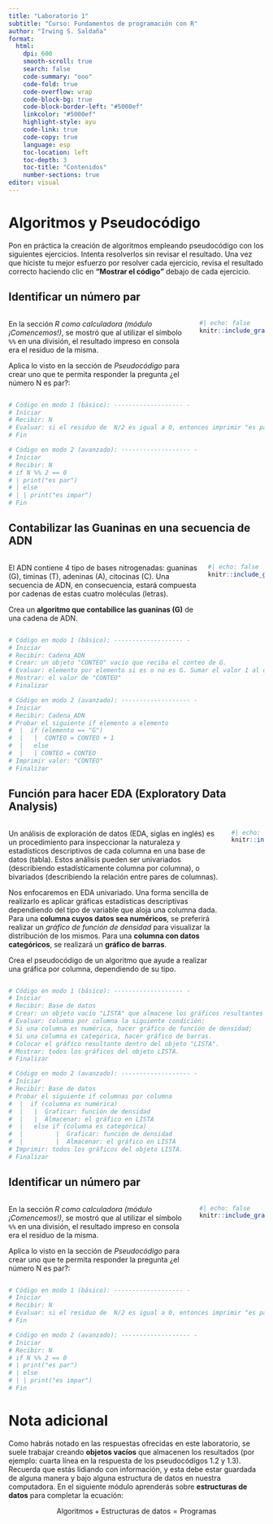 ```yaml
---
title: "Laboratorio 1"
subtitle: "Curso: Fundamentos de programación con R"
author: "Irwing S. Saldaña"
format:
  html:
    dpi: 600
    smooth-scroll: true
    search: false
    code-summary: "ooo"
    code-fold: true
    code-overflow: wrap
    code-block-bg: true
    code-block-border-left: "#5000ef"
    linkcolor: "#5000ef"
    highlight-style: ayu
    code-link: true
    code-copy: true
    language: esp
    toc-location: left
    toc-depth: 3
    toc-title: "Contenidos"
    number-sections: true
editor: visual
---
```


# Algoritmos y Pseudocódigo

Pon en práctica la creación de algoritmos empleando pseudocódigo con los siguientes ejercicios. Intenta resolverlos sin revisar el resultado. Una vez que hiciste tu mejor esfuerzo por resolver cada ejercicio, revisa el resultado correcto haciendo clic en **"Mostrar el código"** debajo de cada ejercicio.

## Identificar un número par

::: columns
::: column
En la sección *R como calculadora (módulo ¡Comencemos!)*, se mostró que al utilizar el símbolo `%%` en una división, el resultado impreso en consola era el residuo de la misma.

Aplica lo visto en la sección de *Pseudocódigo* para crear uno que te permita responder la pregunta ¿el número N es par?:
:::

::: column
```r
#| echo: false
knitr::include_graphics("figs/01_Lab_Alg1.png", dpi = 600)

```
:::
:::

```r
# Código en modo 1 (básico): ------------------- -
# Iniciar
# Recibir: N
# Evaluar: si el residuo de  N/2 es igual a 0, entonces imprimir "es par", si es diferente de 0, imprimir es impar
# Fin

# Código en modo 2 (avanzado): ------------------- -
# Iniciar
# Recibir: N
# if N %% 2 == 0
# | print("es par")
# | else 
# | | print("es impar")
# Fin
```

## Contabilizar las Guaninas en una secuencia de ADN

::: columns
::: column
El ADN contiene 4 tipo de bases nitrogenadas: guaninas (G), timinas (T), adeninas (A), citocinas (C). Una secuencia de ADN, en consecuencia, estará compuesta por cadenas de estas cuatro moléculas (letras).

Crea un **algoritmo que contabilice las guaninas (G)** de una cadena de ADN.
:::

::: column
```r
#| echo: false
knitr::include_graphics("figs/01_Lab_Alg2.png", dpi = 600)

```
:::
:::

```r
# Código en modo 1 (básico): ------------------- -
# Iniciar
# Recibir: Cadena_ADN
# Crear: un objeto "CONTEO" vacío que reciba el conteo de G.
# Evaluar: elemento por elemento si es o no es G. Sumar el valor 1 al objeto "CONTEO" cada vez que encuentra una G en la secuencia. Hacer esto hasta el último elemento de la secuencia.
# Mostrar: el valor de "CONTEO"
# Finalizar

# Código en modo 2 (avanzado): ------------------- -
# Iniciar
# Recibir: Cadena_ADN
# Probar el siguiente if elemento a elemento
#  |  if (elemento == "G") 
#  |   |  CONTEO = CONTEO + 1
#  |   else 
#  |   | CONTEO = CONTEO
# Imprimir valor: "CONTEO"
# Finalizar
```

## Función para hacer EDA (Exploratory Data Analysis)

::: columns
::: column
Un análisis de exploración de datos (EDA, siglas en inglés) es un procedimiento para inspeccionar la naturaleza y estadísticos descriptivos de cada columna en una base de datos (tabla). Estos análisis pueden ser univariados (describiendo estadísticamente columna por columna), o bivariados (describiendo la relación entre pares de columnas).

Nos enfocaremos en EDA univariado. Una forma sencilla de realizarlo es aplicar gráficas estadísticas descriptivas dependiendo del tipo de variable que aloja una columna dada. Para una **columna cuyos datos sea numéricos**, se preferirá realizar un *gráfico de función de densidad* para visualizar la distribución de los mismos. Para una **columna con datos categóricos**, se realizará un **gráfico de barras**.

Crea el pseudocódigo de un algoritmo que ayude a realizar una gráfica por columna, dependiendo de su tipo.
:::

::: column
```r
#| echo: false
knitr::include_graphics("figs/01_Lab_Alg3.png", dpi = 600)

```
:::
:::

```r
# Código en modo 1 (básico): ------------------- -
# Iniciar
# Recibir: Base de datos
# Crear: un objeto vacío "LISTA" que almacene los gráficos resultantes
# Evaluar: columna por columna la siguiente condición:
# Si una columna es numérica, hacer gráfico de función de densidad; 
# Si una columna es categórica, hacer gráfico de barras.
# Colocar el gráfico resultante dentro del objeto "LISTA".
# Mostrar: todos los gráficos del objeto LISTA.
# Finalizar

# Código en modo 2 (avanzado): ------------------- -
# Iniciar
# Recibir: Base de datos
# Probar el siguiente if columnas por columna
#  |  if (columna es numérica) 
#  |   |  Graficar: función de densidad
#  |   |  Almacenar: el gráfico en LISTA
#  |   else if (columna es categórica) 
#  |         |  Graficar: función de densidad
#  |         |  Almacenar: el gráfico en LISTA
# Imprimir: todos los gráficos del objeto LISTA.
# Finalizar
```

## Identificar un número par

::: columns
::: column
En la sección *R como calculadora (módulo ¡Comencemos!)*, se mostró que al utilizar el símbolo `%%` en una división, el resultado impreso en consola era el residuo de la misma.

Aplica lo visto en la sección de *Pseudocódigo* para crear uno que te permita responder la pregunta ¿el número N es par?:
:::

::: column
```r
#| echo: false
knitr::include_graphics("figs/01_Lab_Alg1.png", dpi = 600)

```
:::
:::

```r
# Código en modo 1 (básico): ------------------- -
# Iniciar
# Recibir: N
# Evaluar: si el residuo de  N/2 es igual a 0, entonces imprimir "es par", si es diferente de 0, imprimir es impar
# Fin

# Código en modo 2 (avanzado): ------------------- -
# Iniciar
# Recibir: N
# if N %% 2 == 0
# | print("es par")
# | else 
# | | print("es impar")
# Fin
```

# Nota adicional

Como habrás notado en las respuestas ofrecidas en este laboratorio, se suele trabajar creando **objetos vacíos** que almacenen los resultados (por ejemplo: cuarta línea en la respuesta de los pseudocódigos 1.2 y 1.3). Recuerda que estás lidiando con información, y esta debe estar guardada de alguna manera y bajo alguna estructura de datos en nuestra computadora. En el siguiente módulo aprenderás sobre **estructuras de datos** para completar la ecuación:

$$
\text{Algoritmos} + \text{Estructuras de datos} = \text{Programas}
$$
